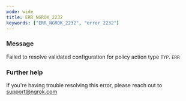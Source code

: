 ```yaml
---
mode: wide
title: ERR_NGROK_2232
keywords: ["ERR_NGROK_2232", "error 2232"]
---
```



### Message

Failed to resolve validated configuration for policy action type `TYP`.
`ERR`

<ErrorDetails />

### Further help

If you're having trouble resolving this error, please reach out to [support@ngrok.com](mailto:support@ngrok.com?subject=Help%20with%20ERR_NGROK_2232)
